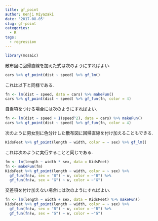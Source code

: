 ```yaml
---
title: gf_point
author: Kenji Miyazaki
date: '2017-08-05'
slug: gf-point
categories:
  - R
tags:
  - regression
---
```


```r
library(mosaic)
```

散布図に回帰直線を加えた式は次のようにすればよい.
```r
cars %>% gf_point(dist ~ speed) %>% gf_lm()
```

これは以下と同様である.
```r
fn <- lm(dist ~ speed, data = cars) %>% makeFun()
cars %>% gf_point(dist ~ speed) %>% gf_fun(fn, color = 4)
```

自乗項をつける場合には次のようにすればよい.
```r
fn <- lm(dist ~ speed + I(speed^2), data = cars) %>% makeFun()
cars %>% gf_point(dist ~ speed) %>% gf_fun(fn, color = 4)
```

次のように男女別に色分けした散布図に回帰直線を付け加えることもできる.
```r
KidsFeet %>% gf_point(length ~ width, color = ~ sex) %>% gf_lm()
```

これは次のように実行することと同じである.
```r
fm <- lm(length ~ width * sex, data = KidsFeet) 
fn <- makeFun(fm)
KidsFeet %>% gf_point(length ~ width, color = ~ sex) %>%
  gf_fun(fn(w, sex = "B") ~ w, color = ~"B") %>%
  gf_fun(fn(w, sex = "G") ~ w, color = ~"G")
```

交差項を付け加えない場合には次のようにすればよい.
```r
fn <- lm(length ~ width + sex, data = KidsFeet) %>% makeFun()
KidsFeet %>% gf_point(length ~ width, color = ~ sex) %>%
  gf_fun(fn(w, sex = "B") ~ w, color = ~"B") %>%
  gf_fun(fn(w, sex = "G") ~ w, color = ~"G")
```


